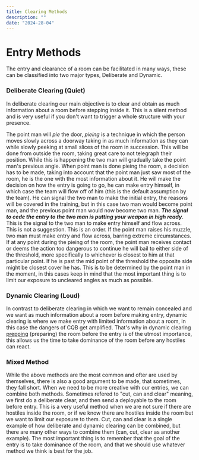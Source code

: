 ```yaml
---
title: Clearing Methods
description: ""
date: "2024-28-04"
---
```


# Entry Methods

The entry and clearance of a room can be facilitated in many ways, these can be classified into two major types, Deliberate and Dynamic. 

### Deliberate Clearing (Quiet)

In deliberate clearing our main objective is to clear and obtain as much information about a room before stepping inside it. This is a silent method and is very useful if you don't want to trigger a whole structure with your presence.

The point man will *pie* the door, *pieing* is a technique in which the person moves slowly across a doorway taking in as much information as they can while slowly peeking at small slices of the room in succession. This will be done from outside the room, taking great care to not telegraph their position. While this is happening the two man will gradually take the point man's previous angle. When point man is done pieing the room, a decision has to be made, taking into account that the point man just saw most of the room, he is the one with the most information about it. He will make the decision on how the entry is going to go, he can make entry himself, in which case the team will flow off of him (this is the default assumption by the team). He can signal the two man to make the initial entry, the reasons will be covered in the training, but in this case two man would become point man, and the previous point man would now become two man. ***The signal to cede the entry to the two man is putting your weapon in high ready***. This is the signal to the two man to make entry himself and flow across. This is not a suggestion. This is an order. If the point man raises his muzzle, two man must make entry and flow across, barring extreme circumstances. If at any point during the pieing of the room, the point man receives contact or deems the action too dangerous to continue he will bail to either side of the threshold, more specifically to whichever is closest to him at that particular point. If he is past the mid point of the threshold the opposite side might be closest cover he has. This is to be determined by the point man in the moment, in this cases keep in mind that the most important thing is to limit our exposure to uncleared angles as much as possible.

### Dynamic Clearing (Loud)

In contrast to deliberate clearing in which we want to remain concealed and we want as much information about a room before making entry, dynamic clearing is where we make entry with limited information about a room, in this case the dangers of CQB get amplified. That's why in dynamic clearing [prepping](./prepping-a-room.mdx) (preparing) the room before the entry is of the utmost importance, this allows us the time to take dominance of the room before any hostiles can react. 

### Mixed Method

While the above methods are the most common and ofter are used by themselves, there is also a good argument to be made, that sometimes, they fall short. When we need to be more creative with our entries, we can combine both methods. Sometimes refered to "cut, can and clear" meaning, we first do a deliberate clear, and then send a deployable to the room before entry. This is a very useful method when we are not sure if there are hostiles inside the room, or if we know there are hostiles inside the room but we want to limit our exposure to them. Cut, can and clear is a single example of how deliberate and dynamic clearing can be combined, but there are many other ways to combine them (can, cut, clear as another example). The most important thing is to remember that the goal of the entry is to take dominance of the room, and that we should use whatever method we think is best for the job.